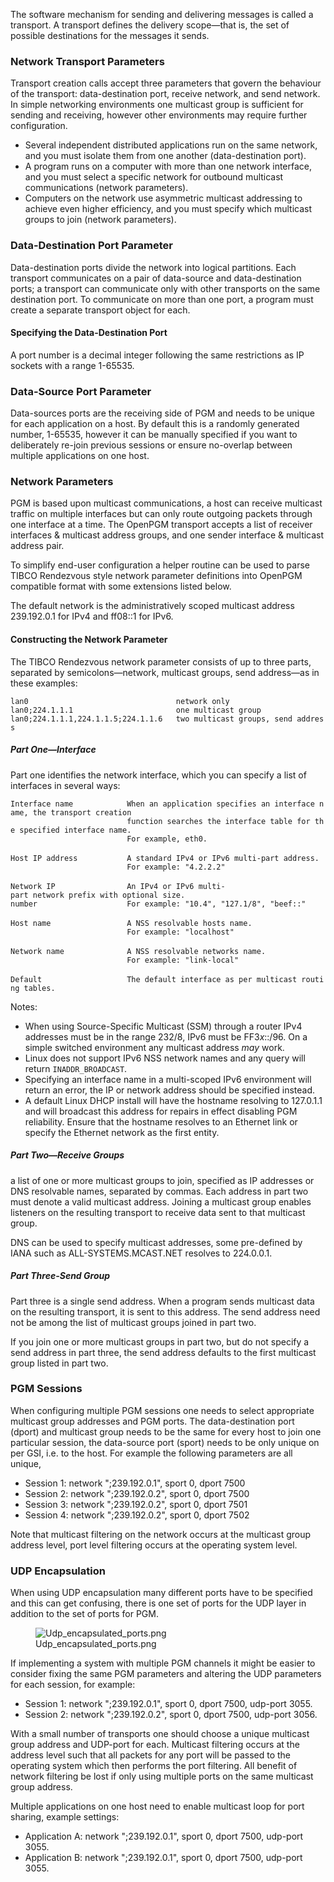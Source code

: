 The software mechanism for sending and delivering messages is called a transport. A transport defines the delivery scope—that is, the set of possible destinations for the messages it sends.


=== Network Transport Parameters ===
Transport creation calls accept three parameters that govern the behaviour of the transport: data-destination port, receive network, and send network.  In simple networking environments one multicast group is sufficient for sending and receiving, however other environments may require further configuration.

* Several independent distributed applications run on the same network, and you must isolate them from one another (data-destination port).
* A program runs on a computer with more than one network interface, and you must select a specific network for outbound multicast communications (network parameters).
* Computers on the network use asymmetric multicast addressing to achieve even higher efficiency, and you must specify which multicast groups to join (network parameters).


=== Data-Destination Port Parameter ===
Data-destination ports divide the network into logical partitions. Each transport communicates on a pair of data-source and data-destination ports; a transport can communicate only with other transports on the same destination port. To communicate on more than one port, a program must create a separate transport object for each.


==== Specifying the Data-Destination Port ====
A port number is a decimal integer following the same restrictions as IP sockets with a range 1-65535.


=== Data-Source Port Parameter ===
Data-sources ports are the receiving side of PGM and needs to be unique for each application on a host.  By default this is a randomly generated number, 1-65535, however it can be manually specified if you want to deliberately re-join previous sessions or ensure no-overlap between multiple applications on one host.


=== Network Parameters ===
PGM is based upon multicast communications, a host can receive multicast traffic on multiple interfaces but can only route outgoing packets through one interface at a time.  The OpenPGM transport accepts a list of receiver interfaces & multicast address groups, and one sender interface & multicast address pair.

To simplify end-user configuration a helper routine can be used to parse TIBCO Rendezvous style network parameter definitions into OpenPGM compatible format with some extensions listed below.

The default network is the administratively scoped multicast address 239.192.0.1 for IPv4 and ff08::1 for IPv6.

==== Constructing the Network Parameter ====
The TIBCO Rendezvous network parameter consists of up to three parts, separated by semicolons—network, multicast groups, send address—as in these examples:

 lan0                                 network only
 lan0;224.1.1.1                       one multicast group
 lan0;224.1.1.1,224.1.1.5;224.1.1.6   two multicast groups, send address

===== Part One—Interface =====
Part one identifies the network interface, which you can specify a list of interfaces in several ways:

 Interface name            When an application specifies an interface name, the transport creation
                           function searches the interface table for the specified interface name. 
                           For example, eth0.
 
 Host IP address           A standard IPv4 or IPv6 multi-part address.
                           For example: "4.2.2.2"
 
 Network IP                An IPv4 or IPv6 multi-part network prefix with optional size.
 number                    For example: "10.4", "127.1/8", "beef::"
 
 Host name                 A NSS resolvable hosts name.
                           For example: "localhost"
 
 Network name              A NSS resolvable networks name.
                           For example: "link-local"
 
 Default                   The default interface as per multicast routing tables.

Notes:

* When using Source-Specific Multicast (SSM) through a router IPv4 addresses must be in the range 232/8, IPv6 must be FF3''x''::/96.  On a simple switched environment any multicast address ''may'' work.
* Linux does not support IPv6 NSS network names and any query will return <tt>INADDR_BROADCAST</tt>.
* Specifying an interface name in a multi-scoped IPv6 environment will return an error, the IP or network address should be specified instead.
* A default Linux DHCP install will have the hostname resolving to 127.0.1.1 and will broadcast this address for repairs in effect disabling PGM reliability.  Ensure that the hostname resolves to an Ethernet link or specify the Ethernet network as the first entity.


===== Part Two—Receive Groups =====
a list of one or more multicast groups to join, specified as IP addresses or DNS resolvable names, separated by commas. Each address in part two must denote a valid multicast address. Joining a multicast group enables listeners on the resulting transport to receive data sent to that multicast group.

DNS can be used to specify multicast addresses, some pre-defined by IANA such as ALL-SYSTEMS.MCAST.NET resolves to 224.0.0.1.


===== Part Three-Send Group =====
Part three is a single send address. When a program sends multicast data on the resulting transport, it is sent to this address. The send address need not be among the list of multicast groups joined in part two.

If you join one or more multicast groups in part two, but do not specify a send address in part three, the send address defaults to the first multicast group listed in part two.


=== PGM Sessions ===
When configuring multiple PGM sessions one needs to select appropriate multicast group addresses and PGM ports.  The data-destination port (dport) and multicast group needs to be the same for every host to join one particular session, the data-source port (sport) needs to be only unique on per GSI, i.e. to the host.  For example the following parameters are all unique,

* Session 1: network ";239.192.0.1", sport 0, dport 7500
* Session 2: network ";239.192.0.2", sport 0, dport 7500
* Session 3: network ";239.192.0.2", sport 0, dport 7501
* Session 4: network ";239.192.0.2", sport 0, dport 7502

Note that multicast filtering on the network occurs at the multicast group address level, port level filtering occurs at the operating system level.


=== UDP Encapsulation ===
When using UDP encapsulation many different ports have to be specified and this can get confusing, there is one set of ports for the UDP layer in addition to the set of ports for PGM.


[[Image:Udp encapsulated ports.png]]


If implementing a system with multiple PGM channels it might be easier to consider fixing the same PGM parameters and altering the UDP parameters for each session, for example:

* Session 1: network ";239.192.0.1", sport 0, dport 7500, udp-port 3055.
* Session 2: network ";239.192.0.2", sport 0, dport 7500, udp-port 3056.

With a small number of transports one should choose a unique multicast group address and UDP-port for each.  Multicast filtering occurs at the address level such that all packets for any port will be passed to the operating system which then performs the port filtering.  All benefit of network filtering be lost if only using multiple ports on the same multicast group address.

Multiple applications on one host need to enable multicast loop for port sharing, example settings:

* Application A: network ";239.192.0.1", sport 0, dport 7500, udp-port 3055.
* Application B: network ";239.192.0.1", sport 0, dport 7500, udp-port 3055.

